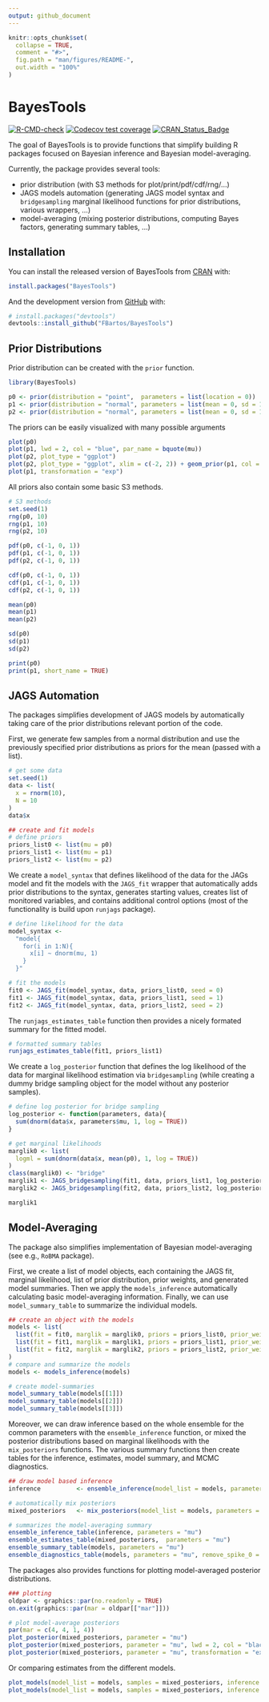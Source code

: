```yaml
---
output: github_document
---
```


<!-- README.md is generated from README.Rmd. Please edit that file -->

```r
knitr::opts_chunk$set(
  collapse = TRUE,
  comment = "#>",
  fig.path = "man/figures/README-",
  out.width = "100%"
)
```

# BayesTools

<!-- badges: start -->
[![R-CMD-check](https://github.com/FBartos/BayesTools/workflows/R-CMD-check/badge.svg)](https://github.com/FBartos/BayesTools/actions)
[![Codecov test coverage](https://codecov.io/gh/FBartos/BayesTools/branch/master/graph/badge.svg)](https://app.codecov.io/gh/FBartos/BayesTools?branch=master)
[![CRAN_Status_Badge](https://www.r-pkg.org/badges/version/BayesTools)](https://cran.r-project.org/package=BayesTools)
<!-- badges: end -->

The goal of BayesTools is to provide functions that simplify building R packages focused on Bayesian inference and Bayesian model-averaging.

Currently, the package provides several tools:

  - prior distribution (with S3 methods for plot/print/pdf/cdf/rng/...)
  - JAGS models automation (generating JAGS model syntax and `bridgesampling` marginal likelihood functions for prior distributions, various wrappers, ...) 
  - model-averaging (mixing posterior distributions, computing Bayes factors, generating summary tables, ...)

## Installation

You can install the released version of BayesTools from [CRAN](https://CRAN.R-project.org) with:

``` r
install.packages("BayesTools")
```

And the development version from [GitHub](https://github.com/) with:

``` r
# install.packages("devtools")
devtools::install_github("FBartos/BayesTools")
```

## Prior Distributions

Prior distribution can be created with the `prior` function.

```r
library(BayesTools)

p0 <- prior(distribution = "point",  parameters = list(location = 0))
p1 <- prior(distribution = "normal", parameters = list(mean = 0, sd = 1))
p2 <- prior(distribution = "normal", parameters = list(mean = 0, sd = 1), truncation = list(0, Inf))

```

The priors can be easily visualized with many possible arguments

```r
plot(p0)
plot(p1, lwd = 2, col = "blue", par_name = bquote(mu))
plot(p2, plot_type = "ggplot")
plot(p2, plot_type = "ggplot", xlim = c(-2, 2)) + geom_prior(p1, col = "red", lty = 2)
plot(p1, transformation = "exp")
```

All priors also contain some basic S3 methods.

```r

# S3 methods
set.seed(1)
rng(p0, 10)
rng(p1, 10)
rng(p2, 10)

pdf(p0, c(-1, 0, 1))
pdf(p1, c(-1, 0, 1))
pdf(p2, c(-1, 0, 1))

cdf(p0, c(-1, 0, 1))
cdf(p1, c(-1, 0, 1))
cdf(p2, c(-1, 0, 1))

mean(p0)
mean(p1)
mean(p2)

sd(p0)
sd(p1)
sd(p2)

print(p0)
print(p1, short_name = TRUE)

```

## JAGS Automation

The packages simplifies development of JAGS models by automatically taking care of the prior distributions relevant portion of the code.

First, we generate few samples from a normal distribution and use the previously specified prior distributions as priors for the mean (passed with a list).

```r
# get some data
set.seed(1)
data <- list(
  x = rnorm(10),
  N = 10
)
data$x

## create and fit models
# define priors
priors_list0 <- list(mu = p0)
priors_list1 <- list(mu = p1)
priors_list2 <- list(mu = p2)
```

We create a `model_syntax` that defines likelihood of the data for the JAGs model and fit the models with the `JAGS_fit` wrapper that automatically adds prior distributions to the syntax, generates starting values, creates list of monitored variables, and contains additional control options (most of the functionality is build upon `runjags` package).

```r
# define likelihood for the data
model_syntax <-
  "model{
    for(i in 1:N){
      x[i] ~ dnorm(mu, 1)
    }
  }"

# fit the models
fit0 <- JAGS_fit(model_syntax, data, priors_list0, seed = 0)
fit1 <- JAGS_fit(model_syntax, data, priors_list1, seed = 1)
fit2 <- JAGS_fit(model_syntax, data, priors_list2, seed = 2)
```

The `runjags_estimates_table` function then provides a nicely formated summary for the fitted model.

```r
# formatted summary tables
runjags_estimates_table(fit1, priors_list1)
```

We create a `log_posterior` function that defines the log likelihood of the data for marginal likelihood estimation via `bridgesampling` (while creating a dummy bridge sampling object for the model without any posterior samples).

```r
# define log posterior for bridge sampling
log_posterior <- function(parameters, data){
  sum(dnorm(data$x, parameters$mu, 1, log = TRUE))
}

# get marginal likelihoods
marglik0 <- list(
  logml = sum(dnorm(data$x, mean(p0), 1, log = TRUE))
)
class(marglik0) <- "bridge"
marglik1 <- JAGS_bridgesampling(fit1, data, priors_list1, log_posterior)
marglik2 <- JAGS_bridgesampling(fit2, data, priors_list2, log_posterior)

marglik1

```

## Model-Averaging

The package also simplifies implementation of Bayesian model-averaging (see e.g., `RoBMA` package).

First, we create a list of model objects, each containing the JAGS fit, marginal likelihood, list of prior distribution, prior weights, and generated model summaries. Then we apply the `models_inference` automatically calculating basic model-averaging information. Finally, we can use `model_summary_table` to summarize the individual models.

```r
## create an object with the models
models <- list(
  list(fit = fit0, marglik = marglik0, priors = priors_list0, prior_weights = 1, fit_summary = runjags_estimates_table(fit0, priors_list0)),
  list(fit = fit1, marglik = marglik1, priors = priors_list1, prior_weights = 1, fit_summary = runjags_estimates_table(fit1, priors_list1)),
  list(fit = fit2, marglik = marglik2, priors = priors_list2, prior_weights = 1, fit_summary = runjags_estimates_table(fit2, priors_list2))
)
# compare and summarize the models
models <- models_inference(models)

# create model-summaries
model_summary_table(models[[1]])
model_summary_table(models[[2]])
model_summary_table(models[[3]])
```

Moreover, we can draw inference based on the whole ensemble for the common parameters with the `ensemble_inference` function, or mixed the posterior distributions based on marginal likelihoods with the `mix_posteriors` functions. The various summary functions then create tables for the inference, estimates, model summary, and MCMC diagnostics.

```r
## draw model based inference
inference          <- ensemble_inference(model_list = models, parameters = "mu", is_null_list = list("mu" = 1))

# automatically mix posteriors
mixed_posteriors   <- mix_posteriors(model_list = models, parameters = "mu", is_null_list = list("mu" = 1), seed = 1)

# summarizes the model-averaging summary
ensemble_inference_table(inference, parameters = "mu")
ensemble_estimates_table(mixed_posteriors,  parameters = "mu")
ensemble_summary_table(models, parameters = "mu")
ensemble_diagnostics_table(models, parameters = "mu", remove_spike_0 = FALSE)
```

The packages also provides functions for plotting model-averaged posterior distributions.

```r
### plotting
oldpar <- graphics::par(no.readonly = TRUE)
on.exit(graphics::par(mar = oldpar[["mar"]]))

# plot model-average posteriors
par(mar = c(4, 4, 1, 4))
plot_posterior(mixed_posteriors, parameter = "mu")
plot_posterior(mixed_posteriors, parameter = "mu", lwd = 2, col = "black", prior = TRUE, dots_prior = list(col = "grey", lwd = 2), xlim = c(-2, 2))
plot_posterior(mixed_posteriors, parameter = "mu", transformation = "exp", lwd = 2, col = "red", prior = TRUE, dots_prior = list(col = "blue", lty = 2))
```

Or comparing estimates from the different models.

```r
plot_models(model_list = models, samples = mixed_posteriors, inference = inference, parameter = "mu", col = "blue")
plot_models(model_list = models, samples = mixed_posteriors, inference = inference, parameter = "mu", prior = TRUE, plot_type = "ggplot")
```
